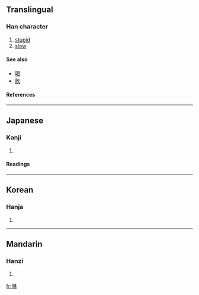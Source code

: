 ==Translingual==

===Han character===
{{Han char|rn=30|rad=口|as=08|sn=11|four=|canj=口木木 (RDD)}}

# [[stupid]]
# [[slow]]

====See also====
*[[喝]]
*[[飲]]

====References====
{{Han ref|kx=0195.030|dkj=03806|dj=0416.030|hdz=10637.070|uh=5549|ud=21833}}

----

==Japanese==
===Kanji===
{{ja-kanji|grade=|rs=口08}}
# {{defn|Japanese}} 
====Readings====
{{ja-readings|on=[[らん]] (ran)|kun=[[かまびすしい]] (kamabisushii), [[むさぼる]] (musaboru)}}
----
==Korean==
===Hanja===
{{ko-hanja|hangeul=람|rv=ram|mr=ram}}
# {{defn|Korean}}
----
==Mandarin==
===Hanzi===
{{cmn-hanzi|pin=[[lán]] ([[lan2]])|wg=lan<sup>2</sup>}}
# {{defn|Mandarin}}

[[fr:啉]]
